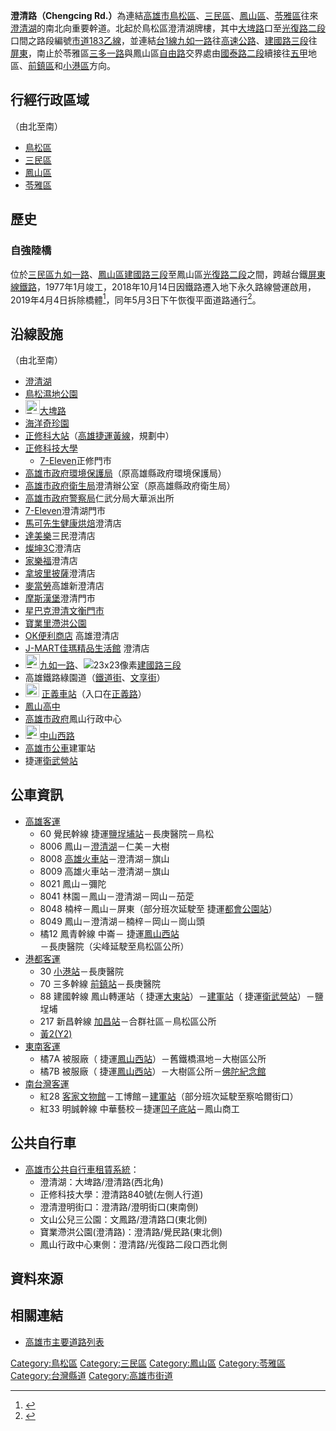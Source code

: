 {{Infobox TwRoad2
|bgcolorh= 
|colorh=
|code=
|name=澄清路
|enname=Chengcing Rd.
|level=部分市道[[File:TW_CHW183b.svg|23px]]
|length=
|sec=
|lastext=
|line=
|start=[[澄清湖|澄清湖]]牌樓
|end=[[三多路_(高雄市)|三多一路]]、[[自由路_(鳳山區)|自由路]]
|junc=[[大埤路|大埤路]]、[[圓山路_(高雄市)|圓山路]]、<br/>[[本館路|本館路]]、[[青年路_(鳳山區)|青年路二段]]、<br/>[[義華路|義華路]]、[[文衡路|文衡路]]、<br/>[[覺民路|覺民路]]、[[九如路_(高雄市)|九如一路]]、<br/>[[建國路_(鳳山區)|建國路三段]]、<br/>[[光復路_(鳳山區)|光復路二段]]、[[中山路_(鳳山區)|中山西路]]
|img=
|cap=
|size=
|left=[[澄清湖|澄清湖]]
|right= [[國泰路_(高雄市)|國泰路二段]]
|leftlink=澄清湖
|leftdirection=N
|rightlink= 國泰路 (高雄市)
|rightdirection=S
|SN=[[市道183號|市道183乙線]]<br>（[[大埤路|大埤路]]－'''澄清路'''）
|SNtype=ch
|SNNum=183b
|SN2=
|SN2type=
|SN2Num=
|SN3=
|SN3type=
|SN3Num=
}}
'''澄清路（Chengcing Rd.）'''為連結[[高雄市|高雄市]][[鳥松區|鳥松區]]、[[三民區|三民區]]、[[鳳山區|鳳山區]]、[[苓雅區|苓雅區]]往來[[澄清湖|澄清湖]]的南北向重要幹道。北起於鳥松區澄清湖牌樓，其中[[大埤路|大埤路]]口至[[光復路_(鳳山區)|光復路二段]]口間之路段編號[[市道183號#乙線|市道183乙線]]，並連結[[台1線|台1線]][[九如一路|九如一路]]往[[中山高速公路|高速公路]]、[[建國路_(鳳山區)|建國路三段]]往[[屏東縣|屏東]]，南止於苓雅區[[三多路_(高雄市)|三多一路]]與鳳山區[[自由路_(鳳山區)|自由路]]交界處由[[國泰路_(鳳山區)|國泰路二段]]續接往[[五甲|五甲]]地區、[[前鎮區|前鎮區]]和[[小港區|小港區]]方向。

== 行經行政區域 ==
（由北至南）
* [[鳥松區|鳥松區]]
* [[三民區|三民區]]
* [[鳳山區|鳳山區]]
* [[苓雅區|苓雅區]]

== 歷史 ==
=== 自強陸橋 ===
位於[[三民區|三民區]][[九如路_(高雄市)|九如一路]]、[[鳳山區|鳳山區]][[建國路_(鳳山區)|建國路三段]]至鳳山區[[光復路_(鳳山區)|光復路二段]]之間，跨越台鐵[[屏東線|屏東線鐵路]]，1977年1月竣工，2018年10月14日因鐵路遷入地下永久路線營運啟用，2019年4月4日拆除橋體<ref name="8f6b3d6cfea7">{{cite web|url=https://pwb.kcg.gov.tw/Web/ActivitiesDetailC001100.aspx?Cond=56b2c37e-9e45-44a0-8f6c-8f6b3d6cfea7|title=自強陸橋4月4日拆除 用路人如何走？|author=養工處|publisher=高雄市政府工務局|date=2019-03-25|accessdate=2019-03-25|language=zh|archive-date=2019-06-11|archive-url=https://web.archive.org/web/20190611192743/https://pwb.kcg.gov.tw/Web/ActivitiesDetailC001100.aspx?Cond=56b2c37e-9e45-44a0-8f6c-8f6b3d6cfea7|dead-url=no}}</ref>，同年5月3日下午恢復平面道路通行<ref name="ltn2778545">{{cite web|author=蔡清華|url=https://news.ltn.com.tw/news/Kaohsiung/breakingnews/2778545|title=自強陸橋拆除重舖 韓國瑜：還有看不見的隱形殺手|publisher=自由時報電子報|date=2019-05-03|accessdate=2019-05-03|language=zh|archive-date=2019-05-03|archive-url=https://web.archive.org/web/20190503102729/https://news.ltn.com.tw/news/Kaohsiung/breakingnews/2778545|dead-url=no}}</ref>。

== 沿線設施 ==
（由北至南）
* [[澄清湖|澄清湖]]
* [[鳥松濕地公園|鳥松濕地公園]]
* [[File:TW_CHW183b.svg|23px]][[大埤路|大埤路]]
* [[海洋奇珍園|海洋奇珍園]]
* <!-- 注释出：[[File:Kaohsiung_Metro_Logo(Logo_Only).svg|25px]] -->[[正修科大站|正修科大站]]（[[高雄捷運黃線|高雄捷運黃線]]，規劃中）
* [[正修科技大學|正修科技大學]]
** [[7-Eleven|7-Eleven]]正修門市
* [[高雄市政府|高雄市政府]][[環境保護局|環境保護局]]（原高雄縣政府環境保護局）
* [[高雄市政府|高雄市政府]][[衛生局|衛生局]]澄清辦公室（原高雄縣政府衛生局）
* [[高雄市政府警察局|高雄市政府警察局]]仁武分局大華派出所
* [[7-Eleven|7-Eleven]]澄清湖門市
* [[馬可先生健康烘焙|馬可先生健康烘焙]]澄清店
* [[達美樂披薩|達美樂]]三民澄清店
* [[燦坤|燦坤3C]]澄清店
* [[家樂福|家樂福]]澄清店
* [[拿坡里披薩|拿坡里披薩]]澄清店
* [[麥當勞|麥當勞]]高雄新澄清店
* [[摩斯漢堡|摩斯漢堡]]澄清門市
* [[星巴克|星巴克澄清文衡門巿]]
* [[寶業里滯洪公園|寶業里滯洪公園]]
* [[OK超商|OK便利商店]] 高雄澄清店
* [https://www.j-mart.com.tw/ J-MART佳瑪精品生活館] {{Wayback|url=https://www.j-mart.com.tw/ |date=20210119210523 }}澄清店
* [[File:TW_PHW1.svg|23px]][[九如路_(高雄市)|九如一路]]、[[File:TW_PHW1.svg|23x23像素]][[建國路_(鳳山區)|建國路三段]]
* 高雄鐵路綠園道（[[鐵道街_(高雄市)|鐵道街]]、[[文享街|文享街]]）
* [[File:ROC_Taiwan_Railways_Administration_Logo.svg|22px]]<!-- 注释出：[[File:Kaohsiung_Metro_Logo(Logo_Only).svg|23px]] -->[[正義車站|正義車站]]（入口在[[正義路_(高雄市)|正義路]]）
* [[國立鳳山高級中學|鳳山高中]]
* [[高雄市政府|高雄市政府]]鳳山行政中心
* [[File:TW_PHW1e.svg|23px]][[中山路_(鳳山區)|中山西路]]
* [[高雄市公車|高雄市公車]]建軍站
* <!-- 注释出：[[File:Kaohsiung_Metro_Logo(Logo_Only).svg|25px]] -->捷運[[衛武營站|衛武營站]]

== 公車資訊 ==
* [[高雄客運|高雄客運]] 
** 60 覺民幹線 <!-- 注释出：[[File:Kaohsiung_Metro_Logo(Logo_Only).svg|25px]] -->捷運[[鹽埕埔站|鹽埕埔站]]－長庚醫院－鳥松
** 8006 鳳山－[[澄清湖|澄清湖]]－仁美－大樹
** 8008 [[高雄火車站|高雄火車站]]－澄清湖－旗山
** 8009 高雄火車站－澄清湖－旗山
** 8021 鳳山－彌陀
** 8041 林園－鳳山－澄清湖－岡山－茄萣
** 8048 楠梓－鳳山－屏東（部分班次延駛至<!-- 注释出：[[File:Kaohsiung_Metro_Logo(Logo_Only).svg|25px]] -->捷運[[都會公園站_(臺灣)|都會公園站]]）
** 8049 鳳山－澄清湖－楠梓－岡山－崗山頭
** 橘12 鳳青幹線 中崙－<!-- 注释出：[[File:Kaohsiung_Metro_Logo(Logo_Only).svg|25px]] -->捷運[[鳳山西站|鳳山西站]]－長庚醫院（尖峰延駛至鳥松區公所）
* [[港都客運|港都客運]] 
** 30 [[小港站_(公車)|小港站]]－長庚醫院
** 70 三多幹線 [[前鎮站|前鎮站]]－長庚醫院
** 88 建國幹線 鳳山轉運站（<!-- 注释出：[[File:Kaohsiung_Metro_Logo(Logo_Only).svg|25px]] -->捷運[[大東站|大東站]]）－[[建軍站|建軍站]]（<!-- 注释出：[[File:Kaohsiung_Metro_Logo(Logo_Only).svg|25px]] -->捷運[[衛武營站|衛武營站]]）－鹽埕埔
** 217 新昌幹線 [[加昌站_(公車)|加昌站]]－合群社區－鳥松區公所
**[[高雄捷運黃線先導公車|黃2(Y2)]]
* [[東南客運|東南客運]] 
** 橘7A 被服廠（<!-- 注释出：[[File:Kaohsiung_Metro_Logo(Logo_Only).svg|25px]] -->捷運[[鳳山西站|鳳山西站]]）－舊鐵橋濕地－大樹區公所
** 橘7B 被服廠（<!-- 注释出：[[File:Kaohsiung_Metro_Logo(Logo_Only).svg|25px]] -->捷運[[鳳山西站|鳳山西站]]）－大樹區公所－[[佛光山|佛陀紀念館]]
* [[南台灣客運|南台灣客運]] 
** 紅28 [[高雄市客家文物館|客家文物館]]－工博館－[[建軍站|建軍站]]（部分班次延駛至察哈爾街口）
** 紅33 明誠幹線 <!-- 注释出：[[File:Kaohsiung_Metro_Logo(Logo_Only).svg|25px]] -->中華藝校－捷運[[凹子底站|凹子底站]]－鳳山商工

== 公共自行車 ==
* [[高雄市公共自行車租賃系統|高雄市公共自行車租賃系統]]：
** 澄清湖：大埤路/澄清路(西北角)
** 正修科技大學：澄清路840號(左側人行道)
** 澄清澄明街口：澄清路/澄明街口(東南側)
** 文山公兒三公園：文鳳路/澄清路口(東北側)
** 寶業滯洪公園(澄清路)：澄清路/覺民路(東北側)
** 鳳山行政中心東側：澄清路/光復路二段口西北側

== 資料來源 ==
{{reflist}}

== 相關連結 ==
* [[高雄市主要道路列表|高雄市主要道路列表]]

{{高雄市重要道路}}
[[Category:鳥松區|Category:鳥松區]]
[[Category:三民區|Category:三民區]]
[[Category:鳳山區|Category:鳳山區]]
[[Category:苓雅區|Category:苓雅區]]
[[Category:台灣縣道|Category:台灣縣道]]
[[Category:高雄市街道|Category:高雄市街道]]
